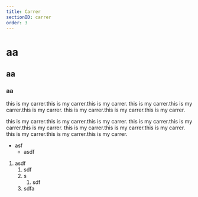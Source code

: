 ```yaml
---
title: Carrer
sectionID: carrer
order: 3
---
```


# aa

## aa

### aa

this is my carrer.this is my carrer.this is my carrer.
this is my carrer.this is my carrer.this is my carrer.
this is my carrer.this is my carrer.this is my carrer.

this is my carrer.this is my carrer.this is my carrer.
this is my carrer.this is my carrer.this is my carrer.
this is my carrer.this is my carrer.this is my carrer.
this is my carrer.this is my carrer.this is my carrer.

- asf
  - asdf

1. asdf
   1. sdf
   2. s
      1. sdf
   3. sdfa

